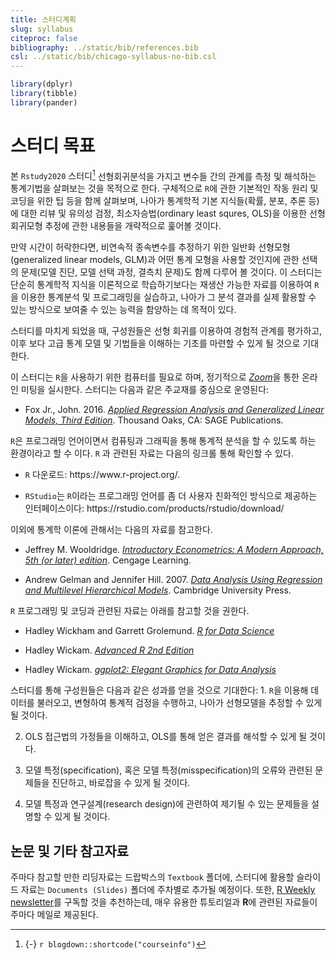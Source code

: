 ```yaml
---
title: 스터디계획
slug: syllabus
citeproc: false
bibliography: ../static/bib/references.bib
csl: ../static/bib/chicago-syllabus-no-bib.csl
---
```


```r
library(dplyr)
library(tibble)
library(pander)
```


# 스터디 목표

<span class="newthought">본 `Rstudy2020` 스터디[^courseinfo]</span> 선형회귀분석을 가지고 변수들 간의 관계를 측정 및 해석하는 통계기법을 살펴보는 것을 목적으로 한다. 구체적으로 `R`에 관한 기본적인 작동 원리 및 코딩을 위한 팁 등을 함께 살펴보며, 나아가 통계학적 기본 지식들(확률, 분포, 추론 등)에 대한 리뷰 및 유의성 검정, 최소자승법(ordinary least squres, OLS)을 이용한 선형회귀모형 추정에 관한 내용들을 개략적으로 훑어볼 것이다. 

만약 시간이 허락한다면, 비연속적 종속변수를 추정하기 위한 일반화 선형모형(generalized linear models, GLM)과 어떤 통계 모형을 사용할 것인지에 관한 선택의 문제(모델 진단, 모델 선택 과정, 결측치 문제)도 함께 다루어 볼 것이다. 이 스터디는 단순히 통계학적 지식을 이론적으로 학습하기보다는 재생산 가능한 자료를 이용하여 `R`을 이용한 통계분석 및 프로그래밍을 실습하고, 나아가 그 분석 결과를 실제 활용할 수 있는 방식으로 보여줄 수 있는 능력을 함양하는 데 목적이 있다. 

스터디를 마치게 되었을 때, 구성원들은 선형 회귀를 이용하여 경험적 관계를 평가하고, 이후 보다 고급 통계 모델 및 기법들을 이해하는 기초를 마련할 수 있게 될 것으로 기대한다.

이 스터디는 `R`을 사용하기 위한 컴퓨터를 필요로 하며, 정기적으로 [*Zoom*](https://us02web.zoom.us/j/9013379527?pwd=akhTd0poRnNudUt5OGovejlWcW91QT09)을 통한 온라인 미팅을 실시한다. 스터디는 다음과 같은 주교재를 중심으로 운영된다:

  + Fox Jr., John. 2016. [*Applied Regression Analysis and Generalized Linear Models, Third Edition*](https://www.dropbox.com/s/x4h76g5j3657m3w/John%20Fox%20-%20Applied%20Regression%20Analysis%20and%20Generalized%20Linear%20Models.pdf?dl=0). Thousand Oaks, CA: SAGE Publications.

`R`은 프로그래밍 언어이면서 컴퓨팅과 그래픽을 통해 통계적 분석을 할 수 있도록 하는 환경이라고 할 수 이다. `R` 과 관련된 자료는 다음의 링크롤 통해 확인할 수 있다.

  + `R` 다운로드: https://www.r-project.org/.
  
  + `RStudio`는 `R`이라는 프로그래밍 언어를 좀 더 사용자 친화적인 방식으로 제공하는 인터페이스이다: https://rstudio.com/products/rstudio/download/


이외에 통계학 이론에 관해서는 다음의 자료를 참고한다.

  + Jeffrey M. Wooldridge. [*Introductory Econometrics: A Modern Approach, 5th (or later) edition*](https://www.dropbox.com/s/iq7hyck25xji1mv/Jeffrey%20M.%20Wooldridge-Introductory%20Econometrics_%20A%20Modern%20Approach-South-Western%20College%20Pub%20%282012%29.pdf?dl=0). Cengage Learning.

  + Andrew Gelman and Jennifer Hill. 2007. [*Data Analysis Using Regression and Multilevel  Hierarchical Models*](https://www.dropbox.com/s/1xa7l5l60x0hfgh/Andrew%20Gelman%20-%20Data%20Analysis%20Using%20Regression%20and%20Multilevel_Hierarchical%20Models-Cambridge%20University%20Press%20%282008%29.pdf?dl=0). Cambridge University Press.

`R` 프로그래밍 및 코딩과 관련된 자료는 아래를 참고할 것을 권한다.

  + Hadley Wickham and Garrett Grolemund. [*R for Data Science*](https://r4ds.had.co.nz/)

  + Hadley Wickam. [*Advanced R 2nd Edition*](https://adv-r.hadley.nz/)

  + Hadley Wickam. [*ggplot2: Elegant Graphics for Data Analysis*](https://ggplot2-book.org/)

[^courseinfo]: {-}
  `r blogdown::shortcode("courseinfo")`


<span class="newthought">스터디를 통해 구성원들은 다음과 같은 성과를 얻을 것으로 기대한다:
  1. `R`을 이용해 데이터를 불러오고, 변형하여 통계적 검정을 수행하고, 나아가 선형모델을 추정할 수 있게 될 것이다.
  
  2. OLS 접근법의 가정들을 이해하고, OLS를 통해 얻은 결과를 해석할 수 있게 될 것이다.
  
  3. 모델 특정(specification), 혹은 모델 특정(misspecification)의 오류와 관련된 문제들을 진단하고, 바로잡을 수 있게 될 것이다.
  
  4. 모델 특정과 연구설계(research design)에 관련하여 제기될 수 있는 문제들을 설명할 수 있게 될 것이다.


    
## 논문 및 기타 참고자료

주마다 참고할 만한 리딩자료는 드랍박스의 `Textbook` 폴더에, 스터디에 활용할 슬라이드 자료는 `Documents (Slides)` 폴더에 주차별로 추가될 예정이다. 또한, [R Weekly newsletter](https://rweekly.org/)를 구독할 것을 추천하는데, 매우 유용한 튜토리얼과 **R**에 관련된 자료들이 주마다 메일로 제공된다.
